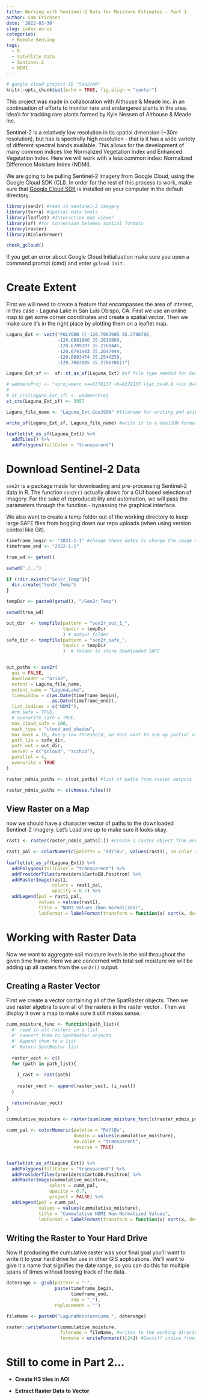 ```yaml
---
title: Working with Sentinel-2 Data for Moisture Estimates - Part 1
author: Sam Ericksen
date: '2022-03-30'
slug: index.en-us
categories:
  - Remote Sensing
tags:
  - R
  - Satellite Data
  - Sentinel-2
  - NDMI
---
```


```r
# google cloud project ID "Sen2rAM"
knitr::opts_chunk$set(echo = TRUE, fig.align = "center")
```

This project was made in collaboration with Althouse & Meade inc. in an continuation of efforts to monitor rare and endangered plants in the area. Idea's for tracking rare plants formed by Kyle Nessen of Althouse & Meade Inc.

Sentinel-2 is a relatively low resolution in its spatial dimension (\~30m resolution), but has is spectrally high resolution - that is it has a wide variety of different spectral bands available. This allows for the development of many common indices like Normalized Vegetation Index and Enhanced Vegetation Index. Here we will work with a less common index: Normalized Difference Moisture Index (NDMI).

We are going to be pulling Sentinel-2 imagery from Google Cloud, using the Google Cloud SDK (CLI). In order for the rest of this process to work, make sure that [Google Cloud SDK](https://cloud.google.com/sdk/docs/install) is installed on your computer in the default directory.

```r
library(sen2r) #read in sentinel-2 imagery
library(terra) #Spatial data tools
library(leaflet) #Interactive map viewer
library(sf) #for conversion between spatial formats
library(raster)
library(RColorBrewer)

check_gcloud() 
```

If you get an error about Google Cloud Initialization make sure you open a command prompt (cmd) and enter `gcloud init` .

# Create Extent

First we will need to create a feature that encompasses the area of interest, in this case - Laguna Lake in San Luis Obispo, CA. First we use an online map to get some corner coordinates and create a spatial vector. Then we make sure it's in the right place by plotting them on a leaflet map.

```r

Laguna_Ext <- vect("POLYGON ((-120.7063985 35.2706786, 
                   -120.6881986 35.2813860, 
                   -120.6709197 35.2768445, 
                   -120.6741943 35.2647444,
                   -120.6883474 35.2544259, 
                   -120.7063985 35.2706786))")

Laguna_Ext_sf <-  sf::st_as_sf(Laguna_Ext) #sf file type needed for GeoJSON

# webmercProj <- "+proj=merc +a=6378137 +b=6378137 +lat_ts=0.0 +lon_0=0.0 +x_0=0.0 +y_0=0 +k=1.0 +units=m +nadgrids=@null +wktext  +no_defs"
# 
# st_crs(Laguna_Ext_sf) <- webmercProj
st_crs(Laguna_Ext_sf) <- 3857

Laguna_file_name <- "Laguna_Ext.GeoJSON" #filename for writing and using GeoJSON

write_sf(Laguna_Ext_sf, Laguna_file_name) #write it to a GeoJSON format for ingestion by sen2r()

leaflet(st_as_sf(Laguna_Ext)) %>% 
  addTiles() %>% 
  addPolygons(fillColor = "transparent")
```

# Download Sentinel-2 Data

`sen2r` is a package made for downloading and pre-processing Sentinel-2 data in R. The function `sen2r()` actually allows for a GUI based selection of imagery. For the sake of reproducability and automation, we will pass the parameters through the function - bypassing the graphical interface.

We also want to create a temp folder out of the working directory to keep large SAFE files from bogging down our repo uploads (when using version control like Git).

```r
timeframe_begin <- "2021-1-1" #change these dates to change the image download timeframe
timeframe_end <- "2022-1-1"

true_wd <- getwd()

setwd("./..")
 
if (!dir.exists("Sen2r_Temp")){
  dir.create("Sen2r_Temp")
}

tempDir <- paste0(getwd(), "/Sen2r_Temp")

setwd(true_wd)

out_dir  <- tempfile(pattern = "sen2r_out_1_", 
                     tmpdir = tempDir
                     ) # output folder
safe_dir <- tempfile(pattern = "sen2r_safe_",
                     tmpdir = tempDir
                     )  # folder to store downloaded SAFE


out_paths <- sen2r(
  gui = FALSE,
  downloader = "aria2",
  extent = Laguna_file_name,
  extent_name = "LagunaLake",
  timewindow = c(as.Date(timeframe_begin), 
                 as.Date(timeframe_end)),
  list_indices = c("NDMI"),
  #rm_safe = TRUE,
  # overwrite_safe = TRUE,
  max_cloud_safe = 100,
  mask_type = "cloud_and_shadow",
  max_mask = 10, #very low threshold, we dont want to sum up partial values
  path_l2a = safe_dir,
  path_out = out_dir,
  server = c("gcloud", "scihub"),
  parallel = 4,
  overwrite = TRUE
)

raster_ndmis_paths <- c(out_paths) #list of paths from raster outputs
```

```r
raster_ndmis_paths <- c(choose.files())
```

## View Raster on a Map

now we should have a character vector of paths to the downloaded Sentinel-2 Imagery. Let's Load one up to make sure it looks okay.

```r
rast1 <- raster(raster_ndmis_paths[1]) #create a raster object from one path

rast1_pal <- colorNumeric(palette = "RdYlBu", values(rast1), na.color = "transparent", reverse = TRUE)
  
leaflet(st_as_sf(Laguna_Ext)) %>% 
  addPolygons(fillColor = "transparent") %>% 
  addProviderTiles(providers$CartoDB.Positron) %>% 
  addRasterImage(rast1,
                 colors = rast1_pal,
                 opacity = 0.7) %>% 
  addLegend(pal = rast1_pal,
            values = values(rast1),
            title = "NDMI Values (Non-Normalized)",
            labFormat = labelFormat(transform = function(x) sort(x, decreasing = TRUE)))
```

# Working with Raster Data

Now we want to aggregate soil moisture levels in the soil throughout the given time frame. Here we are concerned with total soil moisture we will be adding up all rasters from the `sen2r()` output.

## Creating a Raster Vector

First we create a vector containing all of the SpatRaster objects. Then we use raster algebra to sum all of the rasters in the raster vector . Then we display it over a map to make sure it still makes sense.

```r

cumm_moisture_func <- function(path_list){
  #' read in all rasters in a list
  #' convert them to SpatRaster objects
  #' Append them to a list
  #' Return SpatRaster list
  
  raster_vect <- c()
  for (path in path_list){
    
    i_rast <- rast(path)
    
    raster_vect <- append(raster_vect, (i_rast))
  }
  
  return(raster_vect)
}

cummulative_moisture <- raster(sum(cumm_moisture_func(c(raster_ndmis_paths)), na.rm = TRUE)) #Raster algebra - add all rasters together

cumm_pal <- colorNumeric(palette = "RdYlBu",
                         domain = values(cummulative_moisture), 
                         na.color = "transparent", 
                         reverse = TRUE)


leaflet(st_as_sf(Laguna_Ext)) %>% 
  addPolygons(fillColor = "transparent") %>% 
  addProviderTiles(providers$CartoDB.Positron) %>% 
  addRasterImage(cummulative_moisture,
                colors = cumm_pal,
                opacity = 0.7,
                project = FALSE) %>% 
  addLegend(pal = cumm_pal,
            values = values(cummulative_moisture),
            title = "Cummulative NDMI Non-Normalized Values",
            labFormat = labelFormat(transform = function(x) sort(x, decreasing = TRUE)))
```

## Writing the Raster to Your Hard Drive

Now if producing the cumulative raster was your final goal you'll want to write it to your hard drive for use in other GIS applications. We'll want to give it a name that signifies the date range, so you can do this for multiple spans of times without loosing track of the data.

```r

daterange <- gsub(pattern = "-", 
                  paste(timeframe_begin,
                        timeframe_end,
                        sep = "_"), 
                  replacement = "")

fileName <- paste0("LagunaMoistureCumm_", daterange)

raster::writeRaster(cummulative_moisture, 
                    filename = fileName, #writes to the working directory
                    formate = writeFormats()[24]) #Geotiff indice from formats list
```

# Still to come in Part 2...

-   **Create H3 tiles in AOI**

-   **Extract Raster Data to Vector**
